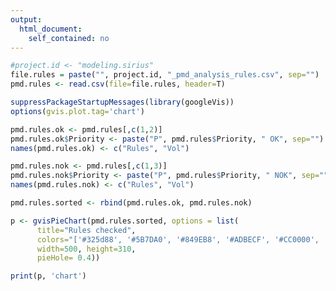 ```yaml
---
output: 
  html_document:
    self_contained: no
---
```


```r

#project.id <- "modeling.sirius"
file.rules = paste("", project.id, "_pmd_analysis_rules.csv", sep="")
pmd.rules <- read.csv(file=file.rules, header=T)

suppressPackageStartupMessages(library(googleVis))
options(gvis.plot.tag='chart')

pmd.rules.ok <- pmd.rules[,c(1,2)]
pmd.rules.ok$Priority <- paste("P", pmd.rules$Priority, " OK", sep="")
names(pmd.rules.ok) <- c("Rules", "Vol")

pmd.rules.nok <- pmd.rules[,c(1,3)]
pmd.rules.nok$Priority <- paste("P", pmd.rules$Priority, " NOK", sep="")
names(pmd.rules.nok) <- c("Rules", "Vol")

pmd.rules.sorted <- rbind(pmd.rules.ok, pmd.rules.nok)

p <- gvisPieChart(pmd.rules.sorted, options = list(
      title="Rules checked",
      colors="['#325d88', '#5B7DA0', '#849EB8', '#ADBECF', '#CC0000', '#DD5500', '#EEAA00', '#FFCC66']",
      width=500, height=310,
      pieHole= 0.4))

print(p, 'chart')
```